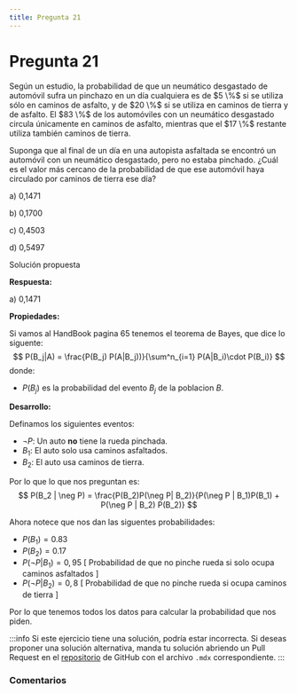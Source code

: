 ```yaml
---
title: Pregunta 21
---
```



# Pregunta 21

<div className="exercise">
Según un estudio, la probabilidad de que un neumático desgastado de automóvil sufra un pinchazo en un día cualquiera es de $5 \%$ si se utiliza sólo en caminos de asfalto, y de $20 \%$ si se utiliza en caminos de tierra y de asfalto. El $83 \%$ de los automóviles con un neumático desgastado circula únicamente en caminos de asfalto, mientras que el $17 \%$ restante utiliza también caminos de tierra.

Suponga que al final de un día en una autopista asfaltada se encontró un automóvil con un neumático desgastado, pero no estaba pinchado.
¿Cuál es el valor más cercano de la probabilidad de que ese automóvil haya circulado por caminos de tierra ese día?

a) 0,1471

b) 0,1700

c) 0,4503

d) 0,5497
</div>

<MDXDetails>
<summary>Solución propuesta</summary>

<div className="exercise">

**Respuesta:**

a) 0,1471

**Propiedades:**

Si vamos al HandBook pagina 65 tenemos el teorema de Bayes, que dice lo siguente:
$$
P(B_j|A) = \frac{P(B_j) P(A|B_j))}{\sum^n_{i=1} P(A|B_i)\cdot P(B_i)}
$$
donde:
- $P(B_j)$ es la probabilidad del evento $B_j$ de la poblacion $B$.

**Desarrollo:**

Definamos los siguientes eventos:
- $\neg P$: Un auto **no** tiene la rueda pinchada.
- $B_1$: El auto solo usa caminos asfaltados.
- $B_2$: El auto usa caminos de tierra.

Por lo que lo que nos preguntan es:
$$
P(B_2 | \neg P) = \frac{P(B_2)P(\neg P| B_2)}{P(\neg P | B_1)P(B_1) + P(\neg P | B_2) P(B_2)}
$$

Ahora notece que nos dan las siguentes probabilidades:
- $P(B_1) = 0.83$
- $P(B_2) = 0.17$
- $P(\neg P | B_1) = 0,95$ \[ Probabilidad de que no pinche rueda si solo ocupa caminos asfaltados \]
- $P(\neg P | B_2) = 0,8$ \[ Probabilidad de que no pinche rueda si ocupa caminos de tierra \]

Por lo que tenemos todos los datos para calcular la probabilidad que nos piden.

</div>

:::info
Si este ejercicio tiene una solución, podría estar incorrecta. Si deseas proponer una solución alternativa, manda tu solución abriendo
un Pull Request en el [repositorio](https://github.com/crow-rojas/apuntes-fundamentals/pulls) de GitHub con el archivo
`.mdx` correspondiente.
:::

</MDXDetails>

### Comentarios

<Disqus
  url="https://crow-rojas.github.io/apuntes-fundamentals/docs/mathematics/probability-and-statistics/exercises/2017-1/p21"
  identifier="docs/mathematics/probability-and-statistics/exercises/2017-1/p21"
  title="2017-1 Probabilidades y Estadística - Pregunta 21"
/>
